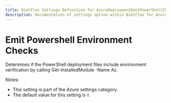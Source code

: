 ```yaml
---
title: BimlFlex Settings Definition for AzureDeploymentEmitPowerShellCheck
description: Documentation of settings option within BimlFlex for AzureDeploymentEmitPowerShellCheck
---
```

<head>
  <meta name="varigenceProduct" content="BimlFlex"></meta>
  <meta name="varigenceArticleType" content="Reference"></meta>
</head>

# Emit Powershell Environment Checks

Determines if the PowerShell deployment files include environment verification by calling Get-InstalledModule -Name Az.

Notes:

* This setting is part of the *Azure* settings category.
* The default value for this setting is `Y`.
